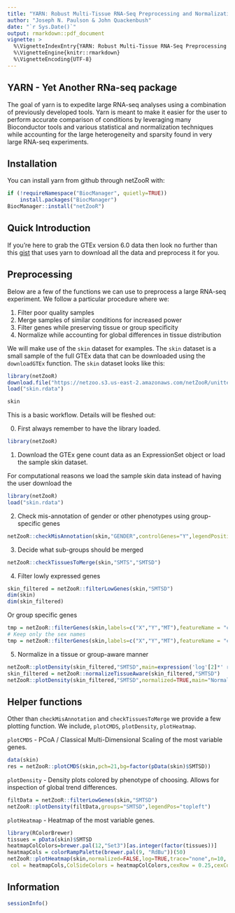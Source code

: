 ```yaml
---
title: "YARN: Robust Multi-Tissue RNA-Seq Preprocessing and Normalization"
author: "Joseph N. Paulson & John Quackenbush"
date: "`r Sys.Date()`"
output: rmarkdown::pdf_document
vignette: >
  %\VignetteIndexEntry{YARN: Robust Multi-Tissue RNA-Seq Preprocessing and Normalization}
  %\VignetteEngine{knitr::rmarkdown}
  %\VignetteEncoding{UTF-8}
---
```


## YARN - Yet Another RNa-seq package

The goal of yarn is to expedite large RNA-seq analyses using a combination of previously developed tools. Yarn is meant to make it easier for the user to perform accurate comparison of conditions by leveraging many Bioconductor tools and various statistical and normalization techniques while accounting for the large heterogeneity and sparsity found in very large RNA-seq experiments.

## Installation

You can install yarn from github through netZooR with:

```R
if (!requireNamespace("BiocManager", quietly=TRUE))
    install.packages("BiocManager")
BiocManager::install("netZooR")
```

## Quick Introduction

If you're here to grab the GTEx version 6.0 data then look no further than this 
[gist](https://gist.github.com/jnpaulson/8c2ccfb0185dc490ff72e51aef86678c) that uses yarn to download all the data and preprocess it for you.

## Preprocessing

Below are a few of the functions we can use to preprocess a large RNA-seq experiment. We follow a particular procedure where we:

1. Filter poor quality samples
2. Merge samples of similar conditions for increased power
3. Filter genes while preserving tissue or group specificity
4. Normalize while accounting for global differences in tissue distribution

We will make use of the `skin` dataset for examples. The `skin` dataset is a small sample of the full GTEx data that can be downloaded using the `downloadGTEx` function. The `skin` dataset looks like this: 

```r
library(netZooR)
download.file("https://netzoo.s3.us-east-2.amazonaws.com/netZooR/unittest_datasets/yarn/skin.rdata","skin.rdata")
load("skin.rdata")
```
```r
skin
```

This is a basic workflow. Details will be fleshed out: 

0. First always remember to have the library loaded.
```R
library(netZooR)
```

1.  Download the GTEx gene count data as an ExpressionSet object or load the sample skin dataset.

For computational reasons we load the sample skin data instead of having the user download the 
```R
library(netZooR)
load("skin.rdata")
```

2. Check mis-annotation of gender or other phenotypes using group-specific genes
```r
netZooR::checkMisAnnotation(skin,"GENDER",controlGenes="Y",legendPosition="topleft")
```

3. Decide what sub-groups should be merged
```r
netZooR::checkTissuesToMerge(skin,"SMTS","SMTSD")
```

4. Filter lowly expressed genes
```r
skin_filtered = netZooR::filterLowGenes(skin,"SMTSD")
dim(skin)
dim(skin_filtered)
```

Or group specific genes
```r
tmp = netZooR::filterGenes(skin,labels=c("X","Y","MT"),featureName = "chromosome_name")
# Keep only the sex names
tmp = netZooR::filterGenes(skin,labels=c("X","Y","MT"),featureName = "chromosome_name",keepOnly=TRUE)
```

5. Normalize in a tissue or group-aware manner
```r
netZooR::plotDensity(skin_filtered,"SMTSD",main=expression('log'[2]*' raw expression'))
skin_filtered = netZooR::normalizeTissueAware(skin_filtered,"SMTSD")
netZooR::plotDensity(skin_filtered,"SMTSD",normalized=TRUE,main="Normalized")
```

## Helper functions

Other than `checkMisAnnotation` and `checkTissuesToMerge` we provide a few plotting function.
We include, `plotCMDS`, `plotDensity`, `plotHeatmap`.

`plotCMDS` - PCoA / Classical Multi-Dimensional Scaling of the most variable genes. 
```r
data(skin)
res = netZooR::plotCMDS(skin,pch=21,bg=factor(pData(skin)$SMTSD))
```

`plotDensity` - Density plots colored by phenotype of choosing. Allows for inspection of global trend differences.
```r
filtData = netZooR::filterLowGenes(skin,"SMTSD")
netZooR::plotDensity(filtData,groups="SMTSD",legendPos="topleft")
```

`plotHeatmap` - Heatmap of the most variable genes.
```r
library(RColorBrewer)
tissues = pData(skin)$SMTSD
heatmapColColors=brewer.pal(12,"Set3")[as.integer(factor(tissues))]
heatmapCols = colorRampPalette(brewer.pal(9, "RdBu"))(50)
netZooR::plotHeatmap(skin,normalized=FALSE,log=TRUE,trace="none",n=10,
 col = heatmapCols,ColSideColors = heatmapColColors,cexRow = 0.25,cexCol = 0.25)
```

## Information

```r
sessionInfo()
```
